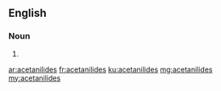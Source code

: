 ==English==

===Noun===
{{head|en}}

# {{plural of|acetanilide}}

[[ar:acetanilides]]
[[fr:acetanilides]]
[[ku:acetanilides]]
[[mg:acetanilides]]
[[my:acetanilides]]